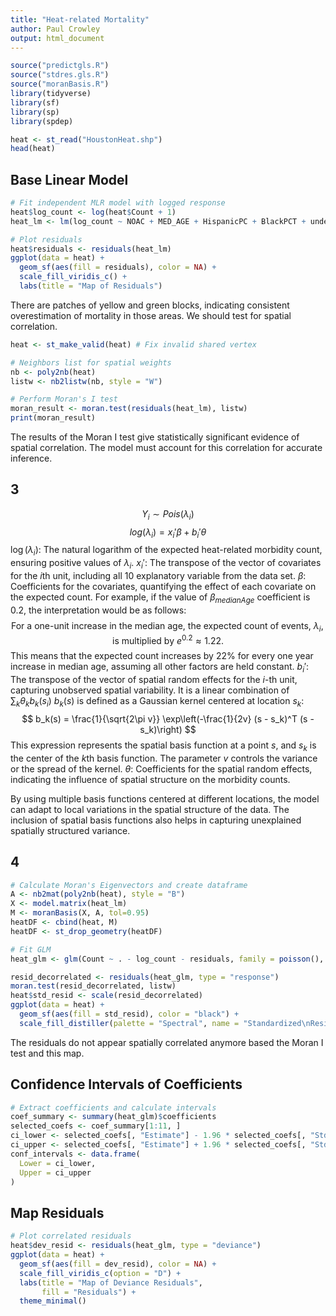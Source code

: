 ---
title: "Heat-related Mortality"
author: Paul Crowley
output: html_document
---

<style type="text/css">
h1.title {
font-size: 40px;
text-align: center;
}
</style>

```{r setup, include=FALSE}
source("predictgls.R")
source("stdres.gls.R")
source("moranBasis.R")
library(tidyverse)
library(sf)
library(sp)
library(spdep)
```

```{r, echo = FALSE}
heat <- st_read("HoustonHeat.shp")
head(heat)
```

## Base Linear Model

```{r, fig.align='center'}
# Fit independent MLR model with logged response
heat$log_count <- log(heat$Count + 1)
heat_lm <- lm(log_count ~ NOAC + MED_AGE + HispanicPC + BlackPCT + under5PCT + over65PCT + povertyPCT + alonePCT + MinTemp + MinTemp + Population, data = heat)

# Plot residuals
heat$residuals <- residuals(heat_lm)
ggplot(data = heat) +
  geom_sf(aes(fill = residuals), color = NA) +
  scale_fill_viridis_c() +
  labs(title = "Map of Residuals")
```

There are patches of yellow and green blocks, indicating consistent overestimation of mortality in those areas. We should test for spatial correlation.

```{r, echo=FALSE}
heat <- st_make_valid(heat) # Fix invalid shared vertex
```

```{r, fig.align='center'}
# Neighbors list for spatial weights
nb <- poly2nb(heat)
listw <- nb2listw(nb, style = "W")

# Perform Moran's I test
moran_result <- moran.test(residuals(heat_lm), listw)
print(moran_result)
```

The results of the Moran I test give statistically significant evidence of spatial correlation. The model must account for this correlation for accurate inference.

## 3

$$
Y_i \sim Pois(\lambda_i)
$$
$$
log(\lambda_i)=x_i'\beta+b_i'\theta
$$
$\log(\lambda_i)$: The natural logarithm of the expected heat-related morbidity count, ensuring positive values of $\lambda_i$.
$x_i'$: The transpose of the vector of covariates for the $i$th unit, including all 10 explanatory variable from the data set.
$\beta$: Coefficients for the covariates, quantifying the effect of each covariate on the expected count.
For example, if the value of $\beta_{medianAge}$ coefficient is 0.2, the interpretation would be as follows:
$$
\text{For a one-unit increase in the median age, the expected count of events, } \lambda_i, \text{ is multiplied by } e^{0.2} \approx 1.22.
$$
This means that the expected count increases by 22\% for every one year increase in median age, assuming all other factors are held constant.
$b_i'$: The transpose of the vector of spatial random effects for the $i$-th unit, capturing unobserved spatial variability. It is a linear combination of $\sum_k \theta_k b_k(s_i)$
$b_k(s)$ is defined as a Gaussian kernel centered at location $s_k$:
$$
b_k(s) = \frac{1}{\sqrt{2\pi v}} \exp\left(-\frac{1}{2v} (s - s_k)^T (s - s_k)\right)
$$
This expression represents the spatial basis function at a point $s$, and $s_k$ is the center of the $k$th basis function. The parameter $v$ controls the variance or the spread of the kernel.
$\theta$: Coefficients for the spatial random effects, indicating the influence of spatial structure on the morbidity counts.

By using multiple basis functions centered at different locations, the model can adapt to local variations in the spatial structure of the data. The inclusion of spatial basis functions also helps in capturing unexplained spatially structured variance.

## 4

```{r, fig.align='center'}
# Calculate Moran's Eigenvectors and create dataframe
A <- nb2mat(poly2nb(heat), style = "B")
X <- model.matrix(heat_lm)
M <- moranBasis(X, A, tol=0.95)
heatDF <- cbind(heat, M)
heatDF <- st_drop_geometry(heatDF)

# Fit GLM
heat_glm <- glm(Count ~ . - log_count - residuals, family = poisson(), data = heatDF)
```


```{r, fig.align='center'}
resid_decorrelated <- residuals(heat_glm, type = "response")
moran.test(resid_decorrelated, listw)
heat$std_resid <- scale(resid_decorrelated)
ggplot(data = heat) +
  geom_sf(aes(fill = std_resid), color = "black") +
  scale_fill_distiller(palette = "Spectral", name = "Standardized\nResiduals")
```

The residuals do not appear spatially correlated anymore based the Moran I test and this map.

## Confidence Intervals of Coefficients

```{r, fig.align='center'}
# Extract coefficients and calculate intervals
coef_summary <- summary(heat_glm)$coefficients
selected_coefs <- coef_summary[1:11, ]
ci_lower <- selected_coefs[, "Estimate"] - 1.96 * selected_coefs[, "Std. Error"]
ci_upper <- selected_coefs[, "Estimate"] + 1.96 * selected_coefs[, "Std. Error"]
conf_intervals <- data.frame(
  Lower = ci_lower,
  Upper = ci_upper
)
```
## Map Residuals

```{r, fig.align='center'}
# Plot correlated residuals
heat$dev_resid <- residuals(heat_glm, type = "deviance")
ggplot(data = heat) +
  geom_sf(aes(fill = dev_resid), color = NA) +
  scale_fill_viridis_c(option = "D") +
  labs(title = "Map of Deviance Residuals",
       fill = "Residuals") +
  theme_minimal()
```
